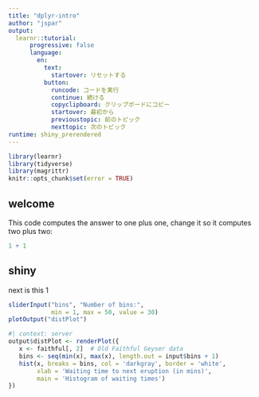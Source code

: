 ```yaml
---
title: "dplyr-intro"
author: "jspar"
output: 
  learnr::tutorial:
      progressive: false
      language:
        en:
          text:
            startover: リセットする
          button:
            runcode: コードを実行
            continue: 続ける
            copyclipboard: クリップボードにコピー
            startover: 最初から
            previoustopic: 前のトピック
            nexttopic: 次のトピック
runtime: shiny_prerendered
---
```


```r
library(learnr)
library(tidyverse)
library(magrittr)
knitr::opts_chunk$set(error = TRUE)
```

## welcome
This code computes the answer to one plus one,
change it so it computes two plus two:

```r
1 + 1
```

## shiny
next is this 1

```r
sliderInput("bins", "Number of bins:", 
            min = 1, max = 50, value = 30)
plotOutput("distPlot")
```

```r
#| context: server
output$distPlot <- renderPlot({
   x <- faithful[, 2]  # Old Faithful Geyser data
   bins <- seq(min(x), max(x), length.out = input$bins + 1)
   hist(x, breaks = bins, col = 'darkgray', border = 'white',
        xlab = 'Waiting time to next eruption (in mins)',
        main = 'Histogram of waiting times')
})
```
